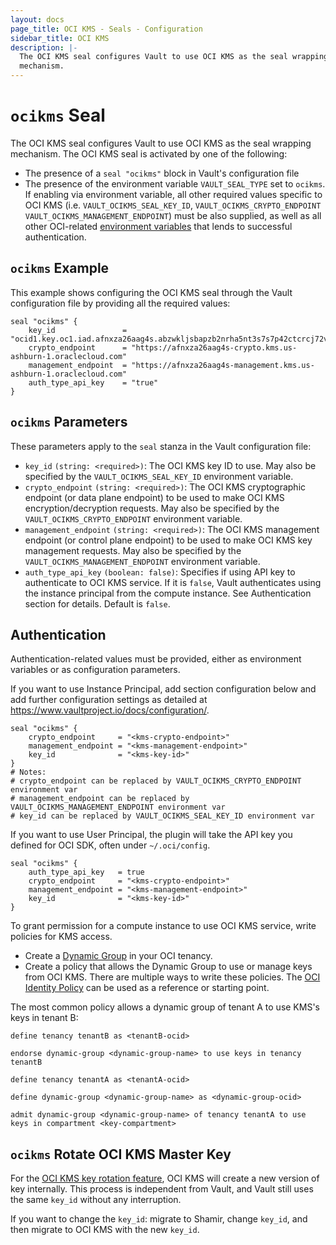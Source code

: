 ```yaml
---
layout: docs
page_title: OCI KMS - Seals - Configuration
sidebar_title: OCI KMS
description: |-
  The OCI KMS seal configures Vault to use OCI KMS as the seal wrapping
  mechanism.
---
```


# `ocikms` Seal

The OCI KMS seal configures Vault to use OCI KMS as the seal wrapping mechanism.
The OCI KMS seal is activated by one of the following:

* The presence of a `seal "ocikms"` block in Vault's configuration file
* The presence of the environment variable `VAULT_SEAL_TYPE` set to `ocikms`. If
  enabling via environment variable, all other required values specific to OCI
  KMS (i.e. `VAULT_OCIKMS_SEAL_KEY_ID`, `VAULT_OCIKMS_CRYPTO_ENDPOINT` `VAULT_OCIKMS_MANAGEMENT_ENDPOINT`) must be also supplied, as well as all
  other OCI-related [environment variables][oci-sdk] that lends to successful
  authentication. 
  
## `ocikms` Example

This example shows configuring the OCI KMS seal through the Vault configuration file
by providing all the required values:

```hcl
seal "ocikms" {
    key_id               = "ocid1.key.oc1.iad.afnxza26aag4s.abzwkljsbapzb2nrha5nt3s7s7p42ctcrcj72vn3kq5qx"
    crypto_endpoint      = "https://afnxza26aag4s-crypto.kms.us-ashburn-1.oraclecloud.com"
    management_endpoint  = "https://afnxza26aag4s-management.kms.us-ashburn-1.oraclecloud.com"
    auth_type_api_key    = "true"
}
```

## `ocikms` Parameters

These parameters apply to the `seal` stanza in the Vault configuration file:

- `key_id` `(string: <required>)`: The OCI KMS key ID to use. May also be
  specified by the `VAULT_OCIKMS_SEAL_KEY_ID` environment variable.
- `crypto_endpoint` `(string: <required>)`: The OCI KMS cryptographic endpoint (or data plane endpoint) 
  to be used to make OCI KMS encryption/decryption requests. May also be specified by the `VAULT_OCIKMS_CRYPTO_ENDPOINT` environment
  variable.
- `management_endpoint` `(string: <required>)`: The OCI KMS management endpoint (or control plane endpoint) 
  to be used to make OCI KMS key management requests. May also be specified by the `VAULT_OCIKMS_MANAGEMENT_ENDPOINT` environment
  variable.
- `auth_type_api_key` `(boolean: false)`: Specifies if using API key to authenticate to OCI KMS service.
  If it is `false`, Vault authenticates using the instance principal from the compute instance. See Authentication section for details. Default is `false`. 

## Authentication

Authentication-related values must be provided, either as environment
variables or as configuration parameters.

If you want to use Instance Principal, add section configuration below and add further configuration settings as detailed at https://www.vaultproject.io/docs/configuration/.

```hcl
seal "ocikms" {
    crypto_endpoint     = "<kms-crypto-endpoint>"
    management_endpoint = "<kms-management-endpoint>"
    key_id              = "<kms-key-id>"
}
# Notes:
# crypto_endpoint can be replaced by VAULT_OCIKMS_CRYPTO_ENDPOINT environment var
# management_endpoint can be replaced by VAULT_OCIKMS_MANAGEMENT_ENDPOINT environment var
# key_id can be replaced by VAULT_OCIKMS_SEAL_KEY_ID environment var
```
   
If you want to use User Principal, the plugin will take the API key you defined for OCI SDK, often under `~/.oci/config`.

```hcl
seal "ocikms" {
    auth_type_api_key   = true
    crypto_endpoint     = "<kms-crypto-endpoint>"
    management_endpoint = "<kms-management-endpoint>"
    key_id              = "<kms-key-id>"
}
```

To grant permission for a compute instance to use OCI KMS service, write policies for KMS access.

- Create a [Dynamic Group][oci-dg] in your OCI tenancy.
- Create a policy that allows the Dynamic Group to use or manage keys from OCI KMS. There are multiple ways to write these policies. The [OCI Identity Policy][oci-id] can be used as a reference or starting point.

The most common policy allows a dynamic group of tenant A to use KMS's keys in tenant B:

```text
define tenancy tenantB as <tenantB-ocid>
 
endorse dynamic-group <dynamic-group-name> to use keys in tenancy tenantB

```

```text
define tenancy tenantA as <tenantA-ocid>

define dynamic-group <dynamic-group-name> as <dynamic-group-ocid>

admit dynamic-group <dynamic-group-name> of tenancy tenantA to use keys in compartment <key-compartment>

```
   
## `ocikms` Rotate OCI KMS Master Key

For the [OCI KMS key rotation feature][oci-kms-rotation], OCI KMS will create a new version of key internally. This process is independent from Vault, and Vault still uses the same `key_id` without any interruption.

If you want to change the `key_id`: migrate to Shamir, change `key_id`, and then migrate to OCI KMS with the new `key_id`.

[oci-sdk]: https://docs.cloud.oracle.com/iaas/Content/API/Concepts/sdkconfig.htm
[oci-dg]:  https://docs.cloud.oracle.com/iaas/Content/Identity/Tasks/managingdynamicgroups.htm
[oci-id]: https://docs.cloud.oracle.com/iaas/Content/Identity/Concepts/policies.htm
[oci-kms-rotation]: https://docs.cloud.oracle.com/iaas/Content/KeyManagement/Tasks/managingkeys.htm


